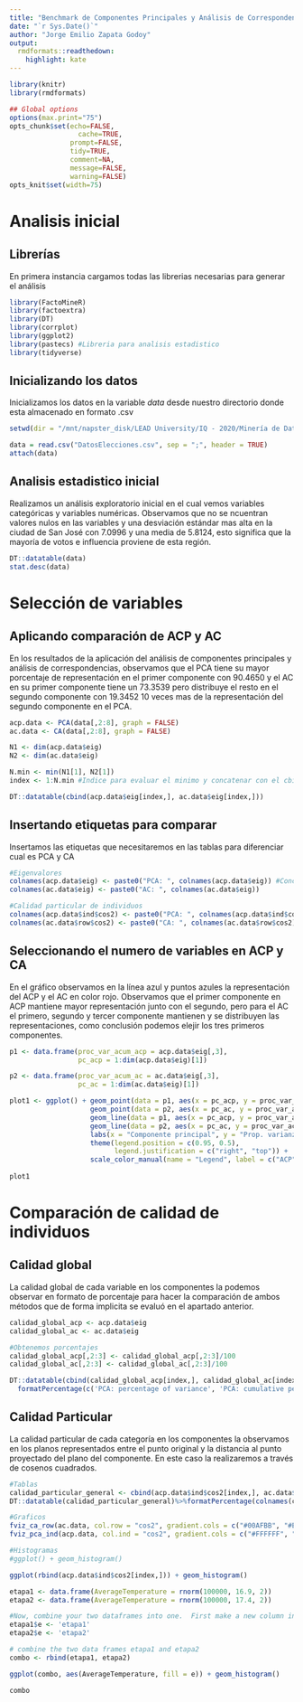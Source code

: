 ```yaml
---
title: "Benchmark de Componentes Principales y Análisis de Correspondencias"
date: "`r Sys.Date()`"
author: "Jorge Emilio Zapata Godoy"
output:
  rmdformats::readthedown:
    highlight: kate
---
```


```r
library(knitr)
library(rmdformats)

## Global options
options(max.print="75")
opts_chunk$set(echo=FALSE,
	             cache=TRUE,
               prompt=FALSE,
               tidy=TRUE,
               comment=NA,
               message=FALSE,
               warning=FALSE)
opts_knit$set(width=75)
```

# Analisis inicial
## Librerías
En primera instancia cargamos todas las librerias necesarias para generar el análisis
```r
library(FactoMineR)
library(factoextra)
library(DT)
library(corrplot)
library(ggplot2)
library(pastecs) #Libreria para analisis estadistico
library(tidyverse)
```

## Inicializando los datos
Inicializamos los datos en la variable *data* desde nuestro directorio donde esta almacenado en formato .csv
```r
setwd(dir = "/mnt/napster_disk/LEAD University/IQ - 2020/Minería de Datos Avanzada/")

data = read.csv("DatosElecciones.csv", sep = ";", header = TRUE)
attach(data)
```

## Analisis estadistico inicial
Realizamos un análisis exploratorio inicial en el cual vemos variables categóricas y variables numéricas. Observamos que no se ncuentran valores nulos en las variables y una desviación estándar mas alta en la ciudad de San José con 7.0996 y una media de 5.8124, esto significa que la mayoría de votos e influencia proviene de esta región.
```r
DT::datatable(data)
stat.desc(data)
```

# Selección de variables
## Aplicando comparación de ACP y AC
En los resultados de la aplicación del análisis de componentes principales y análisis de correspondencias, observamos que el PCA tiene su mayor porcentaje de representación en el primer componente con 90.4650 y el AC en su primer componente tiene un 73.3539 pero distribuye el resto en el segundo componente  con 19.3452 10 veces mas de la representación del segundo componente en el PCA.
```r
acp.data <- PCA(data[,2:8], graph = FALSE)
ac.data <- CA(data[,2:8], graph = FALSE)

N1 <- dim(acp.data$eig)
N2 <- dim(ac.data$eig)

N.min <- min(N1[1], N2[1])
index <- 1:N.min #Indice para evaluar el minimo y concatenar con el cbind

DT::datatable(cbind(acp.data$eig[index,], ac.data$eig[index,]))
```

## Insertando etiquetas para comparar
Insertamos las etiquetas que necesitaremos en las tablas para diferenciar cual es PCA y CA
```r
#Eigenvalores
colnames(acp.data$eig) <- paste0("PCA: ", colnames(acp.data$eig)) #Concatena a los headers el identificador de cada columna
colnames(ac.data$eig) <- paste0("AC: ", colnames(ac.data$eig))

#Calidad particular de individuos
colnames(acp.data$ind$cos2) <- paste0("PCA: ", colnames(acp.data$ind$cos2))
colnames(ac.data$row$cos2) <- paste0("CA: ", colnames(ac.data$row$cos2)) 
```

## Seleccionando el numero de variables en ACP y CA
En el gráfico observamos en la línea azul y puntos azules la representación del ACP y el AC en color rojo. Observamos que el primer componente en ACP mantiene mayor representación junto con el segundo, pero para el AC el primero, segundo y tercer componente mantienen y se distribuyen las representaciones, como conclusión podemos elejir los tres primeros componentes.
```r
p1 <- data.frame(proc_var_acum_acp = acp.data$eig[,3],
                 pc_acp = 1:dim(acp.data$eig)[1])

p2 <- data.frame(proc_var_acum_ac = ac.data$eig[,3],
                 pc_ac = 1:dim(ac.data$eig)[1])

plot1 <- ggplot() + geom_point(data = p1, aes(x = pc_acp, y = proc_var_acum_acp, colour = "blue")) + 
                    geom_point(data = p2, aes(x = pc_ac, y = proc_var_acum_ac, colour = "red")) +
                    geom_line(data = p1, aes(x = pc_acp, y = proc_var_acum_acp, colour = "blue")) +
                    geom_line(data = p2, aes(x = pc_ac, y = proc_var_acum_ac, colour = "red")) +
                    labs(x = "Componente principal", y = "Prop. varianza explicada acumulada", title = "Comparación de ACP con AC") +
                    theme(legend.position = c(0.95, 0.5),
                          legend.justification = c("right", "top")) +
                    scale_color_manual(name = "Legend", label = c("ACP", "AC"), values = c("blue", "red"))
    
plot1
```

# Comparación de calidad de individuos
## Calidad global
La calidad global de cada variable en los componentes la podemos observar en formato de porcentaje para hacer la comparación de ambos métodos que de forma implicita se evaluó en el apartado anterior.
```r
calidad_global_acp <- acp.data$eig
calidad_global_ac <- ac.data$eig

#Obtenemos porcentajes
calidad_global_acp[,2:3] <- calidad_global_acp[,2:3]/100
calidad_global_ac[,2:3] <- calidad_global_ac[,2:3]/100

DT::datatable(cbind(calidad_global_acp[index,], calidad_global_ac[index,]))%>%formatRound(c('PCA: eigenvalue', 'AC: eigenvalue'), 2)%>%
  formatPercentage(c('PCA: percentage of variance', 'PCA: cumulative percentage of variance', 'AC: percentage of variance', 'AC: cumulative percentage of variance'), 2)
```

## Calidad Particular
La calidad particular de cada categoría en los componentes la observamos en los planos representados entre el punto original y la distancia al punto proyectado del plano del componente. En este caso la realizaremos a través de cosenos cuadrados.

```r
#Tablas
calidad_particular_general <- cbind(acp.data$ind$cos2[index,], ac.data$row$cos2[index,])
DT::datatable(calidad_particular_general)%>%formatPercentage(colnames(calidad_particular_general), 2)

#Graficos 
fviz_ca_row(ac.data, col.row = "cos2", gradient.cols = c("#00AFBB", "#E7B800", "#FC4E07"), repel = TRUE, geom = "text")
fviz_pca_ind(acp.data, col.ind = "cos2", gradient.cols = c("#FFFFFF", "#2E9FDF", "#FC4E07" ), repel = TRUE, geom = "text")

#Histogramas
#ggplot() + geom_histogram() 

ggplot(rbind(acp.data$ind$cos2[index,])) + geom_histogram()

```

```r
etapa1 <- data.frame(AverageTemperature = rnorm(100000, 16.9, 2))
etapa2 <- data.frame(AverageTemperature = rnorm(100000, 17.4, 2))

#Now, combine your two dataframes into one.  First make a new column in each.
etapa1$e <- 'etapa1'
etapa2$e <- 'etapa2'

# combine the two data frames etapa1 and etapa2
combo <- rbind(etapa1, etapa2)

ggplot(combo, aes(AverageTemperature, fill = e)) + geom_histogram()

combo
```